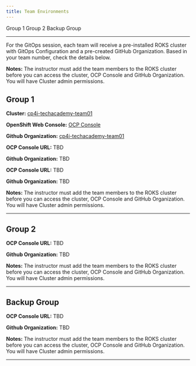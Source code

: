 ```yaml
---
title: Team Environments
---
```


<AnchorLinks>
  <AnchorLink>Group 1</AnchorLink>
  <AnchorLink>Group 2</AnchorLink>
  <AnchorLink>Backup Group</AnchorLink>
</AnchorLinks>

***

For the GitOps session, each team will receive a pre-installed ROKS cluster with GitOps Configuration and a pre-created GitHub Organization. Based in your team number, check the details below.

**Notes:**
The instructor must add the team members to the ROKS cluster before you can access the cluster, OCP Console and GitHub Organization. You will have Cluster admin permissions.

<Accordion>

## Group 1

<AccordionItem title="Team 01">

**Cluster:** <a href="https://cloud.ibm.com/kubernetes/clusters/caj2o4gd0h90cedgs870/overview?platformType=openshift&region=us-south&resourceGroup=1de7957c5e71427fa3e4be688072cc8b" target="_blank">cp4i-techacademy-team01</a>


**OpenShift Web Console:** <a href="https://console-openshift-console.cp4i-techacademy-team01-b57fe65919088356ab583596c27dcafc-0000.us-south.containers.appdomain.cloud/" target="_blank">OCP Console</a>


**Github Organization:** <a href="https://github.com/cp4i-techacademy-team01" target="_blank">cp4i-techacademy-team01</a>


</AccordionItem>

<AccordionItem title="Team 02">

**OCP Console URL:**
TBD

**Github Organization:**
TBD

</AccordionItem>

<AccordionItem title="Team 03">

**OCP Console URL:**
TBD

**Github Organization:**
TBD

**Notes:**
The instructor must add the team members to the ROKS cluster before you can access the cluster, OCP Console and GitHub Organization. You will have Cluster admin permissions.

</AccordionItem>


***

## Group 2

<AccordionItem title="Team 09">

**OCP Console URL:**
TBD

**Github Organization:**
TBD

**Notes:**
The instructor must add the team members to the ROKS cluster before you can access the cluster, OCP Console and GitHub Organization. You will have Cluster admin permissions.

</AccordionItem>

***

## Backup Group

<AccordionItem title="Backup 01">

**OCP Console URL:**
TBD

**Github Organization:**
TBD

**Notes:**
The instructor must add the team members to the ROKS cluster before you can access the cluster, OCP Console and GitHub Organization. You will have Cluster admin permissions.

</AccordionItem>


***

</Accordion>
